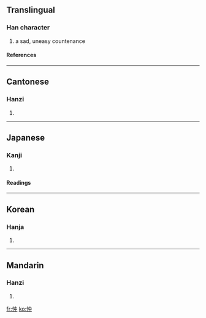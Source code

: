 ==Translingual==
===Han character===
{{Han char|rn=61|rad=心|as=04|sn=7|four=9500<sub>6</sub>|canj=心中 (PL)}}
# a sad, uneasy countenance
====References====
{{Han ref|kx=0377.140|dkj=10354|dj=0705.010|hdz=42276.100|uh=5FE1|ud=24545|bh=CADD|bd=51933}}
----
==Cantonese==
===Hanzi===
{{yue-hanzi|jyut=|y=chung1}}
# {{defn|Cantonese}}
----
==Japanese==
===Kanji===
{{ja-kanji|grade=|rs=心04}}
# {{defn|Japanese}} 
====Readings====
{{ja-readings|on=[[ちゅう]] (chū), [[しゅう]] (shū), [[しゅ]] (shu)|kun=[[うれえる]] (ureeru)}}
----
==Korean==
===Hanja===
{{ko-hanja|hangeul=충|eumhun=|rv=chung|mr=ch'ung|y=chwung}}
# {{defn|Korean}}
----
==Mandarin==
===Hanzi===
{{cmn-hanzi|pin=[[chōng]] ([[chong1]])|wg=ch'ung<sup>1</sup>}}
# {{defn|Mandarin}}

[[fr:忡]]
[[ko:忡]]